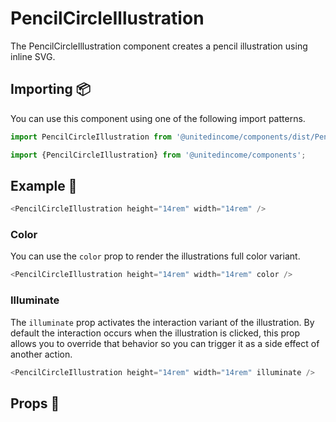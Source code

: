
# PencilCircleIllustration

The PencilCircleIllustration component creates a pencil illustration using inline SVG.

## Importing 📦

You can use this component using one of the following import patterns.

```javascript
import PencilCircleIllustration from '@unitedincome/components/dist/PencilCircleIllustration';
```

```javascript
import {PencilCircleIllustration} from '@unitedincome/components';
```

## Example 🚀

<Preview>
  <PencilCircleIllustration height="14rem" width="14rem" />
</Preview>

```javascript
<PencilCircleIllustration height="14rem" width="14rem" />
```

### Color

You can use the `color` prop to render the illustrations full color variant.

<Preview>
  <PencilCircleIllustration height="14rem" width="14rem" color />
</Preview>

```javascript
<PencilCircleIllustration height="14rem" width="14rem" color />
```

### Illuminate

The `illuminate` prop activates the interaction variant of the illustration. By default the interaction occurs when the illustration is clicked, this prop allows you to override that behavior so you can trigger it as a side effect of another action.

<Preview>
  <PencilCircleIllustration height="14rem" width="14rem" illuminate />
</Preview>

```javascript
<PencilCircleIllustration height="14rem" width="14rem" illuminate />
```

## Props 🔧

<Props of={PencilCircleIllustration} />
